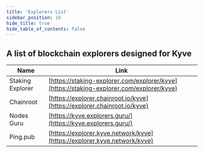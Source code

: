 ```yaml
---
title: 'Explorers List'
sidebar_position: 10
hide_title: true
hide_table_of_contents: false
---
```



<PageTitle iconUrl="img/kyve-icon.svg" title="Kyve Explorers List" />

## A list of blockchain explorers designed for Kyve

| Name             | Link |
| ---------------- | ---- |
| Staking Explorer | [https://staking-explorer.com/explorer/kyve](https://staking-explorer.com/explorer/kyve) |
| Chainroot | [https://explorer.chainroot.io/kyve](https://explorer.chainroot.io/kyve) |
| Nodes Guru | [https://kyve.explorers.guru/](https://kyve.explorers.guru/) |
| Ping.pub | [https://explorer.kyve.network/kyve](https://explorer.kyve.network/kyve) |
